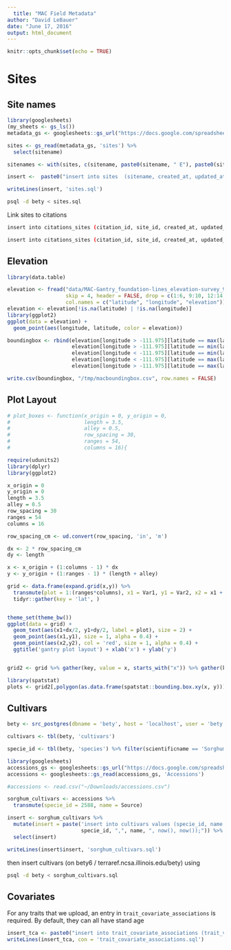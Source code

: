 ```yaml
---
  title: "MAC Field Metadata"
author: "David LeBauer"
date: "June 17, 2016"
output: html_document
---
```

  
  ```r
knitr::opts_chunk$set(echo = TRUE)
```

# Sites

## Site names

```r
library(googlesheets)
(my_sheets <- gs_ls())
metadata_gs <- googlesheets::gs_url("https://docs.google.com/spreadsheets/d/1s-kQc3K0h4-hfwMzKOU_zpRXN5loByIpKW8Rvw76mh0")

sites <- gs_read(metadata_gs, 'sites') %>% 
  select(sitename)

sitenames <- with(sites, c(sitename, paste0(sitename, " E"), paste0(sitename, " W")))

insert <-  paste0("insert into sites  (sitename, created_at, updated_at) values('", sitenames, "', now(), now());")

writeLines(insert, 'sites.sql')
```

```sh
psql -d bety < sites.sql
```

Link sites to citations

```sh
insert into citations_sites (citation_id, site_id, created_at, updated_at) select 6000000001, id, now(), now() from sites where sitename like 'MAC%';

insert into citations_sites (citation_id, site_id, created_at, updated_at) select 6000000002, id, now(), now() from sites where sitename like 'MAC%';
```

## Elevation

```r
library(data.table)

elevation <- fread("data/MAC-Gantry_foundation-lines_elevation-survey_9-15-2015.csv",
                   skip = 4, header = FALSE, drop = c(1:6, 9:10, 12:14), 
                   col.names = c("latitude", "longitude", "elevation"))
elevation <- elevation[!is.na(latitude) | !is.na(longitude)]
library(ggplot2)
ggplot(data = elevation) +
  geom_point(aes(longitude, latitude, color = elevation))

boundingbox <- rbind(elevation[longitude > -111.975][latitude == max(latitude)],
                     elevation[longitude > -111.975][latitude == min(latitude)],
                     elevation[longitude < -111.975][latitude == min(latitude)],
                     elevation[longitude < -111.975][latitude == max(latitude)],
                     elevation[longitude > -111.975][latitude == max(latitude)])

write.csv(boundingbox, "/tmp/macboundingbox.csv", row.names = FALSE)

```

## Plot Layout


```r
# plot_boxes <- function(x_origin = 0, y_origin = 0,
#                        length = 3.5,
#                        alley = 0.5,
#                        row_spacing = 30, 
#                        ranges = 54, 
#                        columns = 16){

require(udunits2)
library(dplyr)
library(ggplot2)

x_origin = 0 
y_origin = 0
length = 3.5
alley = 0.5
row_spacing = 30
ranges = 54
columns = 16

row_spacing_cm <- ud.convert(row_spacing, 'in', 'm')

dx <- 2 * row_spacing_cm
dy <- length

x <- x_origin + (1:columns - 1) * dx
y <- y_origin + (1:ranges - 1) * (length + alley) 

grid <- data.frame(expand.grid(x,y)) %>% 
  transmute(plot = 1:(ranges*columns), x1 = Var1, y1 = Var2, x2 = x1 + dx, y2 = y1 + dy) %>% 
  tidyr::gather(key = 'lat', )


theme_set(theme_bw())
ggplot(data = grid) + 
  geom_text(aes(x1+dx/2, y1+dy/2, label = plot), size = 2) +
  geom_point(aes(x1,y1), size = 1, alpha = 0.4) + 
  geom_point(aes(x2,y2), col = 'red', size = 1, alpha = 0.4) +
  ggtitle('gantry plot layout') + xlab('x') + ylab('y')


grid2 <- grid %>% gather(key, value = x, starts_with("x")) %>% gather(key2, value = y, starts_with("y"))   %>% select(-starts_with("key"))  %>% arrange(plot) %>% setDT

library(spatstat)
plots <- grid2[,polygon(as.data.frame(spatstat::bounding.box.xy(x, y))),by=plot]

```


## Cultivars

```r
bety <- src_postgres(dbname = 'bety', host = 'localhost', user = 'bety', password = 'bety')

cultivars <- tbl(bety, 'cultivars')

specie_id <- tbl(bety, 'species') %>% filter(scientificname == 'Sorghum bicolor') %>% select(id)

library(googlesheets)
accessions_gs <- googlesheets::gs_url("https://docs.google.com/spreadsheets/d/1Nfabx_n1rNlO6NW3olD8MAibJ3KHnOMmMwOYYw4wwGc")
accessions <- googlesheets::gs_read(accessions_gs, 'Accessions')

#accessions <- read.csv("~/Downloads/accessions.csv")

sorghum_cultivars <- accessions %>% 
  transmute(specie_id = 2588, name = Source)

insert <- sorghum_cultivars %>% 
  mutate(insert = paste('insert into cultivars values (specie_id, name, created_at, updated_at) values(', 
                        specie_id, ",", name, ", now(), now());")) %>% 
  select(insert)

writeLines(insert$insert, 'sorghum_cultivars.sql')
```

then insert cultivars (on bety6 / terraref.ncsa.illinois.edu/bety) using

```sh
psql -d bety < sorghum_cultivars.sql
```

## Covariates

For any traits that we upload, an entry in `trait_covariate_associations` is required. By default, they can all have stand age


```r
insert_tca <- paste0("insert into trait_covariate_associations (trait_variable_id, covariate_variable_id, required) values (", 6000000001:6000000008, ", 343, 'f');")
writeLines(insert_tca, con = 'trait_covariate_associations.sql')
```